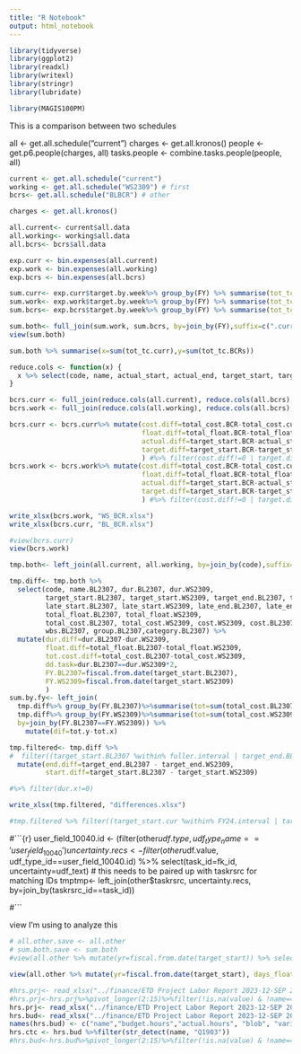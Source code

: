 ```yaml
---
title: "R Notebook"
output: html_notebook
---
```


```r
library(tidyverse)
library(ggplot2)
library(readxl)
library(writexl)
library(stringr)
library(lubridate)

library(MAGIS100PM)
```


This is a comparison between two schedules

all <- get.all.schedule("current")
charges <- get.all.kronos()
people <- get.p6.people(charges, all)
tasks.people <- combine.tasks.people(people, all)


```r
current <- get.all.schedule("current")
working <- get.all.schedule("WS2309") # first
bcrs<- get.all.schedule("BLBCR") # other

charges <- get.all.kronos()

all.current<- current$all.data
all.working<- working$all.data
all.bcrs<- bcrs$all.data

exp.curr <- bin.expenses(all.current)
exp.work <- bin.expenses(all.working)
exp.bcrs <- bin.expenses(all.bcrs)

sum.curr<- exp.curr$target.by.week%>% group_by(FY) %>% summarise(tot_tc=sum(hsum, na.rm=TRUE))
sum.work<- exp.work$target.by.week%>% group_by(FY) %>% summarise(tot_tc=sum(hsum, na.rm=TRUE))
sum.bcrs<- exp.bcrs$target.by.week%>% group_by(FY) %>% summarise(tot_tc=sum(hsum, na.rm=TRUE))

sum.both<- full_join(sum.work, sum.bcrs, by=join_by(FY),suffix=c(".curr",".BCRs")) %>% mutate(diff=tot_tc.BCRs-tot_tc.curr)
view(sum.both)

sum.both %>% summarise(x=sum(tot_tc.curr),y=sum(tot_tc.BCRs))
```

```r
reduce.cols <- function(x) {
  x %>% select(code, name, actual_start, actual_end, target_start, target_end, total_cost, total_float, dur)
}

bcrs.curr <- full_join(reduce.cols(all.current), reduce.cols(all.bcrs), by=join_by(code),suffix=c(".cur",".BCR"))
bcrs.work <- full_join(reduce.cols(all.working), reduce.cols(all.bcrs), by=join_by(code),suffix=c(".cur",".BCR"))

bcrs.curr <- bcrs.curr%>% mutate(cost.diff=total_cost.BCR-total_cost.cur, 
                                 float.diff=total_float.BCR-total_float.cur,
                                 actual.diff=target_start.BCR-actual_start.cur,
                                 target.diff=target_start.BCR-target_start.cur
                                 ) #%>% filter(cost.diff!=0 | target.diff!=days(0))
bcrs.work <- bcrs.work%>% mutate(cost.diff=total_cost.BCR-total_cost.cur, 
                                 float.diff=total_float.BCR-total_float.cur,
                                 actual.diff=target_start.BCR-actual_start.cur,
                                 target.diff=target_start.BCR-target_start.cur
                                 ) #%>% filter(cost.diff!=0 | target.diff!=days(0))

write_xlsx(bcrs.work, "WS_BCR.xlsx")
write_xlsx(bcrs.curr, "BL_BCR.xlsx")

#view(bcrs.curr)
view(bcrs.work)
```

```r

tmp.both<- left_join(all.current, all.working, by=join_by(code),suffix=c(".BL2307",".WS2309"))

tmp.diff<- tmp.both %>% 
  select(code, name.BL2307, dur.BL2307, dur.WS2309, 
         target_start.BL2307, target_start.WS2309, target_end.BL2307, target_end.WS2309, 
         late_start.BL2307, late_start.WS2309, late_end.BL2307, late_end.WS2309, 
         total_float.BL2307, total_float.WS2309, 
         total_cost.BL2307, total_cost.WS2309, cost.WS2309, cost.BL2307,  
         wbs.BL2307, group.BL2307,category.BL2307) %>% 
  mutate(dur.diff=dur.BL2307-dur.WS2309,
         float.diff=total_float.BL2307-total_float.WS2309,
         tot.cost.diff=total_cost.BL2307-total_cost.WS2309, 
         dd.task=dur.BL2307==dur.WS2309*2,
         FY.BL2307=fiscal.from.date(target_start.BL2307),
         FY.WS2309=fiscal.from.date(target_start.WS2309)
         )
sum.by.fy<- left_join(
  tmp.diff%>% group_by(FY.BL2307)%>%summarise(tot=sum(total_cost.BL2307,na.rm=TRUE)),
  tmp.diff%>% group_by(FY.WS2309)%>%summarise(tot=sum(total_cost.WS2309,na.rm=TRUE)),
  by=join_by(FY.BL2307==FY.WS2309)) %>%
    mutate(dif=tot.y-tot.x)

tmp.filtered<- tmp.diff %>% 
#  filter((target_start.BL2307 %within% fuller.interval | target_end.BL2307 %within% fuller.interval)) %>%
  mutate(end.diff=target_end.BL2307 - target_end.WS2309,
         start.diff=target_start.BL2307 - target_start.WS2309) 

#%>% filter(dur.x!=0)

write_xlsx(tmp.filtered, "differences.xlsx")

#tmp.filtered %>% filter((target_start.cur %within% FY24.interval | target_end.cur %within% FY24.interval)) %>% summarise(tcost=sum(total_cost.cur))
```

#```{r}
user_field_10040.id <- (filter(other$udf.type, udf_type_name=='user_field_10040') %>% select(udf_type_id))[[1]]
uncertainty.recs <- filter(other$udf.value, udf_type_id==user_field_10040.id) %>% select(task_id=fk_id, uncertainty=udf_text)
# this needs to be paired up with taskrsrc for matching IDs
tmptmp<- left_join(other$taskrsrc, uncertainty.recs, by=join_by(taskrsrc_id==task_id))
 
#```



view I'm using to analyze this
```r
# all.other.save <- all.other
# sum.both.save <- sum.both
#view(all.other %>% mutate(yr=fiscal.from.date(target_start)) %>% select(code, name, target_start, target_end, total_float, total_cost,yr)%>%arrange(yr,total_float))

view(all.other %>% mutate(yr=fiscal.from.date(target_start), days_float=total_float/8) %>% select(code, name, target_start, target_end, total_float, total_cost,yr, days_float)%>%arrange(target_start))
```

```r
#hrs.prj<- read_xlsx("../finance/ETD Project Labor Report 2023-12-SEP 2023.10.04.xlsx", sheet="Sheet1")
#hrs.prj<-hrs.prj%>%pivot_longer(2:15)%>%filter(!is.na(value) & !name=="...15")
hrs.prj<- read_xlsx("../finance/ETD Project Labor Report 2023-12-SEP 2023.10.04.xlsx", sheet="Project Hours", skip=5)
hrs.bud<- read_xlsx("../finance/ETD Project Labor Report 2023-12-SEP 2023.10.04.xlsx", sheet="Budget vs Actual Hours", skip=4)
names(hrs.bud) <- c("name","budget.hours","actual.hours", "blob", "variance", "EOC")
hrs.ctc <- hrs.bud %>%filter(str_detect(name, "Q1903"))
#hrs.bud<-hrs.bud%>%pivot_longer(2:15)%>%filter(!is.na(value) & !name=="...15")
```

